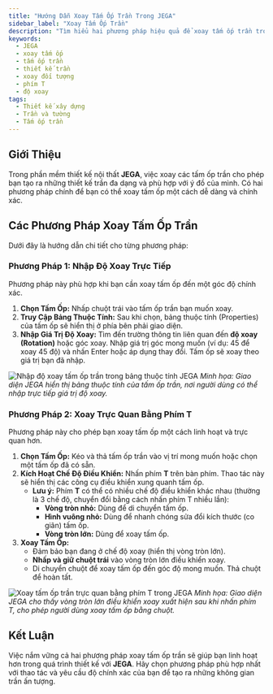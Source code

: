 ```yaml
---
title: "Hướng Dẫn Xoay Tấm Ốp Trần Trong JEGA"
sidebar_label: "Xoay Tấm Ốp Trần"
description: "Tìm hiểu hai phương pháp hiệu quả để xoay tấm ốp trần trong phần mềm JEGA: nhập độ xoay trực tiếp hoặc sử dụng công cụ xoay trực quan với phím T."
keywords:
  - JEGA
  - xoay tấm ốp
  - tấm ốp trần
  - thiết kế trần
  - xoay đối tượng
  - phím T
  - độ xoay
tags:
  - Thiết kế xây dựng
  - Trần và tường
  - Tấm ốp trần
---
```



## Giới Thiệu

Trong phần mềm thiết kế nội thất **JEGA**, việc xoay các tấm ốp trần cho phép bạn tạo ra những thiết kế trần đa dạng và phù hợp với ý đồ của mình. Có hai phương pháp chính để bạn có thể xoay tấm ốp một cách dễ dàng và chính xác.

## Các Phương Pháp Xoay Tấm Ốp Trần

Dưới đây là hướng dẫn chi tiết cho từng phương pháp:

### Phương Pháp 1: Nhập Độ Xoay Trực Tiếp

Phương pháp này phù hợp khi bạn cần xoay tấm ốp đến một góc độ chính xác.

1.  **Chọn Tấm Ốp:** Nhấp chuột trái vào tấm ốp trần bạn muốn xoay.
2.  **Truy Cập Bảng Thuộc Tính:** Sau khi chọn, bảng thuộc tính (Properties) của tấm ốp sẽ hiển thị ở phía bên phải giao diện.
3.  **Nhập Giá Trị Độ Xoay:** Tìm đến trường thông tin liên quan đến **độ xoay (Rotation)** hoặc góc xoay. Nhập giá trị góc mong muốn (ví dụ: 45 để xoay 45 độ) và nhấn Enter hoặc áp dụng thay đổi. Tấm ốp sẽ xoay theo giá trị bạn đã nhập.

![Nhập độ xoay tấm ốp trần trong bảng thuộc tính JEGA](https://jega.vn/upload/photos/shares/jega/800.1.png)
*Minh họa: Giao diện JEGA hiển thị bảng thuộc tính của tấm ốp trần, nơi người dùng có thể nhập trực tiếp giá trị độ xoay.*

### Phương Pháp 2: Xoay Trực Quan Bằng Phím T

Phương pháp này cho phép bạn xoay tấm ốp một cách linh hoạt và trực quan hơn.

1.  **Chọn Tấm Ốp:** Kéo và thả tấm ốp trần vào vị trí mong muốn hoặc chọn một tấm ốp đã có sẵn.
2.  **Kích Hoạt Chế Độ Điều Khiển:** Nhấn phím **T** trên bàn phím. Thao tác này sẽ hiển thị các công cụ điều khiển xung quanh tấm ốp.
    *   **Lưu ý:** Phím **T** có thể có nhiều chế độ điều khiển khác nhau (thường là 3 chế độ, chuyển đổi bằng cách nhấn phím T nhiều lần):
        *   **Vòng tròn nhỏ:** Dùng để di chuyển tấm ốp.
        *   **Hình vuông nhỏ:** Dùng để nhanh chóng sửa đổi kích thước (co giãn) tấm ốp.
        *   **Vòng tròn lớn:** Dùng để xoay tấm ốp.
3.  **Xoay Tấm Ốp:**
    *   Đảm bảo bạn đang ở chế độ xoay (hiển thị vòng tròn lớn).
    *   **Nhấp và giữ chuột trái** vào vòng tròn lớn điều khiển xoay.
    *   Di chuyển chuột để xoay tấm ốp đến góc độ mong muốn. Thả chuột để hoàn tất.

![Xoay tấm ốp trần trực quan bằng phím T trong JEGA](https://jega.vn/upload/photos/shares/jega/800.2.png)
*Minh họa: Giao diện JEGA cho thấy vòng tròn lớn điều khiển xoay xuất hiện sau khi nhấn phím T, cho phép người dùng xoay tấm ốp bằng chuột.*

## Kết Luận

Việc nắm vững cả hai phương pháp xoay tấm ốp trần sẽ giúp bạn linh hoạt hơn trong quá trình thiết kế với **JEGA**. Hãy chọn phương pháp phù hợp nhất với thao tác và yêu cầu độ chính xác của bạn để tạo ra những không gian trần ấn tượng.
